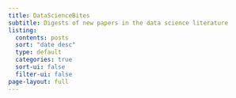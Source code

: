 ```yaml
---
title: DataScienceBites
subtitle: Digests of new papers in the data science literature
listing:
  contents: posts
  sort: "date desc"
  type: default
  categories: true
  sort-ui: false
  filter-ui: false
page-layout: full
---
```


